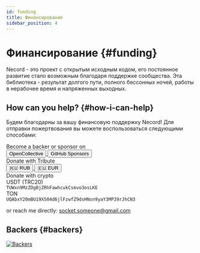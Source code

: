 ```yaml
---
id: funding
title: Финансирование
sidebar_position: 4
---
```


# Финансирование {#funding}

Necord - это проект с открытым исходным кодом, его постоянное развитие стало возможным благодаря поддержке сообщества.
Эта библиотека - результат долгого пути, полного бессонных ночей, работы в нерабочее время и напряженных выходных.

## How can you help? {#how-i-can-help}

Будем благодарны за вашу финансовую поддержку Necord!
Для отправки пожертвования вы можете воспользоваться следующими способами:

<div className="grid grid-cols-1 gap-4">
	<div>
		<div className="font-medium text-md text-gray-700 dark:text-gray-200 mb-2"> Become a backer or sponsor on</div>
		<div className="flex flex-wrap gap-2">
			<a href="https://opencollective.com/necord" target="_blank" rel="noopener noreferrer">
				<button className="px-4 py-2 rounded-lg bg-indigo-600 dark:bg-indigo-500 text-white text-sm cursor-pointer">OpenCollective</button>
			</a>
			<a href="https://github.com/sponsors/necordjs" target="_blank" rel="noopener noreferrer">
				<button className="px-4 py-2 rounded-lg bg-gray-800 dark:bg-gray-700 text-white text-sm cursor-pointer">GitHub Sponsors</button>
			</a>
		</div>
	</div>
	<div>
		<div className="font-medium text-md text-gray-700 dark:text-gray-200 mb-2">Donate with Tribute</div>
		<div className="flex flex-wrap gap-2">
			<a href="https://t.me/tribute/app?startapp=dqDg" target="_blank" rel="noopener noreferrer">
				<button className="px-4 py-2 rounded-lg bg-red-500 dark:bg-red-600 text-white text-sm cursor-pointer">🇷🇺 RUB</button>
			</a>
			<a href="https://t.me/tribute/app?startapp=dqDh" target="_blank" rel="noopener noreferrer">
				<button className="px-4 py-2 rounded-lg bg-blue-900 dark:bg-blue-500 text-white text-sm cursor-pointer">🇪🇺 EUR</button>
			</a>
		</div>
	</div>
	<div className="grid grid-cols-1 gap-2">
		<div className="font-medium text-md text-gray-700 dark:text-gray-200">Donate with crypto</div>
		<div className="bg-gray-100 dark:bg-gray-500/10 p-3 rounded">
			<div className="font-medium text-sm text-gray-700 dark:text-gray-200">USDT (TRC20)</div>
			<code className="break-all text-xs">TUWxn9MzZDgBjZRhFawhcukCsmvo3osLKE</code>
		</div>
		<div className="bg-gray-100 dark:bg-gray-500/10 p-3 rounded">
			<div className="font-medium text-sm text-gray-700 dark:text-gray-200">TON</div>
			<code className="break-all text-xs">UQAbxY20mBU19X504d6jlFzwfZ9dsHNsn9yaY3MP39rJhCN3</code>
		</div>
	</div>
</div>

<p className="mt-4! text-sm text-gray-600 dark:text-gray-400">
	or reach me directly: <a href="mailto:socket.someone@gmail.com" className="text-red-500 hover:underline">socket.someone@gmail.com</a>
</p>

## Backers {#backers}

<a href="https://opencollective.com/necord" target="_blank">
	<img src="https://opencollective.com/necord/backers.svg?width=1000" alt="Backers" />
</a>
